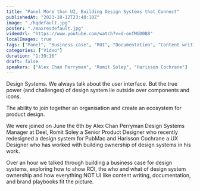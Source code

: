 ```yaml
---
title: "Panel More than UI, Building Design Systems that Connect"
publishedAt: "2023-10-12T23:40:10Z"
image: "./hqdefault.jpg"
poster: "./maxresdefault.jpg"
videoUrl: "https://www.youtube.com/watch?v=d-onfMGD0B8"
localImages: true
tags: ["Panel", "Business case", "ROI", "Documentation", "Content writing"]
categories: ["Video"]
duration: "1:39:16"
draft: false
speakers: ["Alex Chan Perryman", "Romit Soley", "Harisson Cochrane"]
---
```


Design Systems. We always talk about the user interface. But the true power (and challenges) of design system lie outside over components and icons.

The ability to join together an organisation and create an ecosystem for product design.

We were joined on June the 6th by Alex Chan Perryman Design Systems Manager at Deel, Romit Soley a Senior Product Designer who recently redesigned a design system for PubMac and Harisson Cochrane a UX Designer who has worked with building ownership of design systems in his work.

Over an hour we talked through building a business case for design systems, exploring how to show ROI, the who and what of design system ownership and how everything NOT UI like content writing, documentation, and brand playbooks fit the picture.
